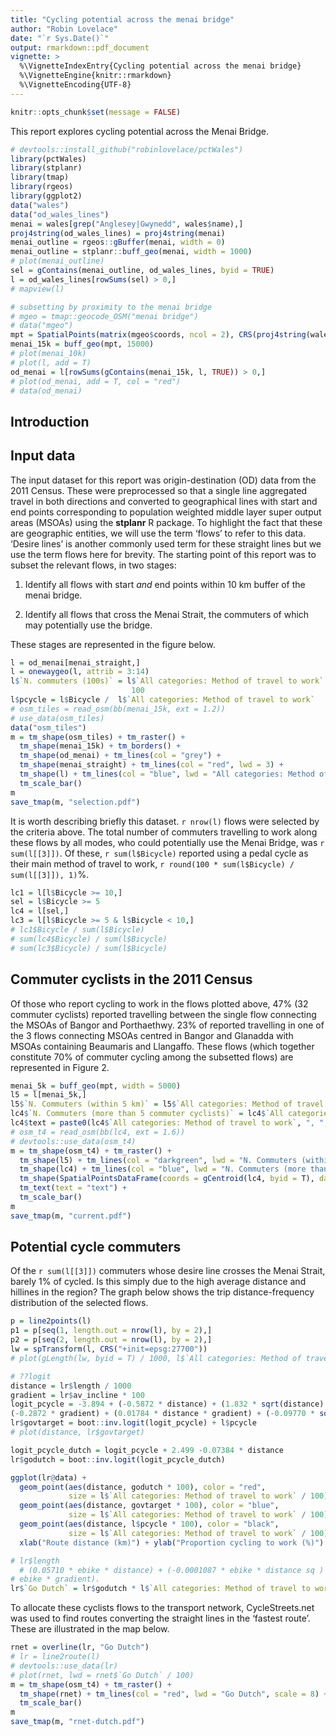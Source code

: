 ```yaml
---
title: "Cycling potential across the menai bridge"
author: "Robin Lovelace"
date: "`r Sys.Date()`"
output: rmarkdown::pdf_document
vignette: >
  %\VignetteIndexEntry{Cycling potential across the menai bridge}
  %\VignetteEngine{knitr::rmarkdown}
  %\VignetteEncoding{UTF-8}
---
```


```r
knitr::opts_chunk$set(message = FALSE)
```



This report explores cycling potential across the Menai Bridge.

```r
# devtools::install_github("robinlovelace/pctWales")
library(pctWales)
library(stplanr)
library(tmap)
library(rgeos)
library(ggplot2)
data("wales")
data("od_wales_lines")
menai = wales[grep("Anglesey|Gwynedd", wales$name),]
proj4string(od_wales_lines) = proj4string(menai)
menai_outline = rgeos::gBuffer(menai, width = 0)
menai_outline = stplanr::buff_geo(menai, width = 1000)
# plot(menai_outline)
sel = gContains(menai_outline, od_wales_lines, byid = TRUE)
l = od_wales_lines[rowSums(sel) > 0,]
# mapview(l)

# subsetting by proximity to the menai bridge
# mgeo = tmap::geocode_OSM("menai bridge")
# data("mgeo")
mpt = SpatialPoints(matrix(mgeo$coords, ncol = 2), CRS(proj4string(wales)))
menai_15k = buff_geo(mpt, 15000)
# plot(menai_10k)
# plot(l, add = T)
od_menai = l[rowSums(gContains(menai_15k, l, TRUE)) > 0,]
# plot(od_menai, add = T, col = "red")
# data(od_menai)
```


## Introduction

## Input data

The input dataset for this report was origin-destination (OD) data from the 2011 Census. These were preprocessed so that a single line aggregated travel in both directions and converted to geographical lines with start and end points corresponding to population weighted middle layer super output areas (MSOAs) using the **stplanr** R package. To highlight the fact that these are geographic entities, we will use the term 'flows' to refer to this data. 'Desire lines' is another commonly used term for these straight lines but we use the term flows here for brevity. The starting point of this report was to subset the relevant flows, in two stages:

1. Identify all flows with start *and* end points within 10 km buffer of the menai bridge.

2. Identify all flows that cross the Menai Strait, the commuters of which may potentially use the bridge.

These stages are represented in the figure below.

```r
l = od_menai[menai_straight,]
l = onewaygeo(l, attrib = 3:14)
l$`N. commuters (100s)` = l$`All categories: Method of travel to work` /
                           100
l$pcycle = l$Bicycle /  l$`All categories: Method of travel to work`
# osm_tiles = read_osm(bb(menai_15k, ext = 1.2))
# use_data(osm_tiles)
data("osm_tiles")
m = tm_shape(osm_tiles) + tm_raster() +
  tm_shape(menai_15k) + tm_borders() +
  tm_shape(od_menai) + tm_lines(col = "grey") +
  tm_shape(menai_straight) + tm_lines(col = "red", lwd = 3) +
  tm_shape(l) + tm_lines(col = "blue", lwd = "All categories: Method of travel to work", scale = 2) +
  tm_scale_bar()
m
save_tmap(m, "selection.pdf")
```

It is worth describing briefly this dataset. `r nrow(l)` flows were selected by the criteria above. The total number of commuters travelling to work along these flows by all modes, who could potentially use the Menai Bridge, was `r sum(l[[3]])`. Of these, `r sum(l$Bicycle)` reported using a pedal cycle as their main method of travel to work,
`r round(100 * sum(l$Bicycle) / sum(l[[3]]), 1)`%.

```r
lc1 = l[l$Bicycle >= 10,]
sel = l$Bicycle >= 5
lc4 = l[sel,]
lc3 = l[l$Bicycle >= 5 & l$Bicycle < 10,]
# lc1$Bicycle / sum(l$Bicycle)
# sum(lc4$Bicycle) / sum(l$Bicycle)
# sum(lc3$Bicycle) / sum(l$Bicycle)
```

## Commuter cyclists in the 2011 Census

Of those who report cycling to work in the flows plotted above, 47% (32 commuter cyclists) reported travelling between the single flow connecting the MSOAs of Bangor and Porthaethwy. 23% of reported travelling in one of the 3 flows connecting MSOAs centred in Bangor and Glanadda with MSOAs containing Beaumaris and Llangaffo. These flows (which together constitute 70% of commuter cycling among the subsetted flows) are represented in Figure 2.

```r
menai_5k = buff_geo(mpt, width = 5000)
l5 = l[menai_5k,]
l5$`N. Commuters (within 5 km)` = l5$`All categories: Method of travel to work`
lc4$`N. Commuters (more than 5 commuter cyclists)` = lc4$`All categories: Method of travel to work`
lc4$text = paste0(lc4$`All categories: Method of travel to work`, ", ", lc4$Bicycle, " cycle")
# osm_t4 = read_osm(bb(lc4, ext = 1.6))
# devtools::use_data(osm_t4)
m = tm_shape(osm_t4) + tm_raster() +
  tm_shape(l5) + tm_lines(col = "darkgreen", lwd = "N. Commuters (within 5 km)", scale = 2) +
  tm_shape(lc4) + tm_lines(col = "blue", lwd = "N. Commuters (more than 5 commuter cyclists)", scale = 4) +
  tm_shape(SpatialPointsDataFrame(coords = gCentroid(lc4, byid = T), data = lc4@data)) +
  tm_text(text = "text") +
  tm_scale_bar()
m
save_tmap(m, "current.pdf")
```

## Potential cycle commuters

Of the `r sum(l[[3]])` commuters whose desire line crosses the Menai Strait, barely 1% of cycled. Is this simply due to the high average distance and hillines in the region? The graph below shows the trip distance-frequency distribution of the selected flows.

```r
p = line2points(l)
p1 = p[seq(1, length.out = nrow(l), by = 2),]
p2 = p[seq(2, length.out = nrow(l), by = 2),]
lw = spTransform(l, CRS("+init=epsg:27700"))
# plot(gLength(lw, byid = T) / 1000, l$`All categories: Method of travel to work`)
```

```r
# ??logit
distance = lr$length / 1000
gradient = lr$av_incline * 100
logit_pcycle = -3.894 + (-0.5872 * distance) + (1.832 * sqrt(distance) ) + (0.007956 * distance^2) +
(-0.2872 * gradient) + (0.01784 * distance * gradient) + (-0.09770 * sqrt(distance) * gradient)
lr$govtarget = boot::inv.logit(logit_pcycle) + l$pcycle
# plot(distance, lr$govtarget)

logit_pcycle_dutch = logit_pcycle + 2.499 -0.07384 * distance
lr$godutch = boot::inv.logit(logit_pcycle_dutch)

ggplot(lr@data) +
  geom_point(aes(distance, godutch * 100), color = "red",
             size = l$`All categories: Method of travel to work` / 100) +
  geom_point(aes(distance, govtarget * 100), color = "blue",
             size = l$`All categories: Method of travel to work` / 100) +
  geom_point(aes(distance, l$pcycle * 100), color = "black",
             size = l$`All categories: Method of travel to work` / 100) +
  xlab("Route distance (km)") + ylab("Proportion cycling to work (%)") 

# lr$length
  # (0.05710 * ebike * distance) + (-0.0001087 * ebike * distance sq ) + (-0.67 * -0.2872 *
# ebike * gradient).
lr$`Go Dutch` = lr$godutch * l$`All categories: Method of travel to work`
```

To allocate these cyclists flows to the transport network, CycleStreets.net was used to find routes converting the straight lines in the 'fastest route'. These are illustrated in the map below.

```r
rnet = overline(lr, "Go Dutch")
# lr = line2route(l)
# devtools::use_data(lr)
# plot(rnet, lwd = rnet$`Go Dutch` / 100)
m = tm_shape(osm_t4) + tm_raster() +
  tm_shape(rnet) + tm_lines(col = "red", lwd = "Go Dutch", scale = 8) +
  tm_scale_bar()
m
save_tmap(m, "rnet-dutch.pdf")
```
